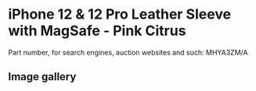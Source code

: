 
# iPhone 12 & 12 Pro Leather Sleeve with MagSafe - Pink Citrus

Part number, for search engines, auction websites and such: MHYA3ZM/A

## Image gallery

<div style={{ width: "768px" }}>
  <GalleryComponent
    images={[
      {
        original: "/everysource/MHYA3.webp",
        thumbnail: "/everypreview/MHYA3.webp",
      },
      {
        original: "/everysource/MHYA3_AV1.webp",
        thumbnail: "/everypreview/MHYA3_AV1.webp",
      },
      {
        original: "/everysource/MHYA3_AV2.webp",
        thumbnail: "/everypreview/MHYA3_AV2.webp",
      },
      {
        original: "/everysource/MHYA3_AV3.webp",
        thumbnail: "/everypreview/MHYA3_AV3.webp",
      }
    ]}
  />
</div>